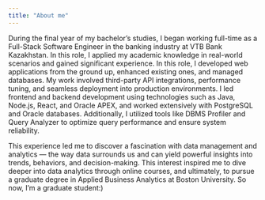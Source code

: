 ```yaml
---
title: "About me"
---
```


During the final year of my bachelor's studies, I began working full-time as a Full-Stack Software Engineer in the banking industry at VTB Bank Kazakhstan. In this role, I applied my academic knowledge in real-world scenarios and gained significant experience. In this role, I developed web applications from the ground up, enhanced existing ones, and managed databases. My work involved third-party API integrations, performance tuning, and seamless deployment into production environments. I led frontend and backend development using technologies such as Java, Node.js, React, and Oracle APEX, and worked extensively with PostgreSQL and Oracle databases. Additionally, I utilized tools like DBMS Profiler and Query Analyzer to optimize query performance and ensure system reliability.

This experience led me to discover a fascination with data management and analytics — the way data surrounds us and can yield powerful insights into trends, behaviors, and decision-making. This interest inspired me to dive deeper into data analytics through online courses, and ultimately, to pursue a graduate degree in Applied Business Analytics at Boston University. So now, I'm a graduate student:)